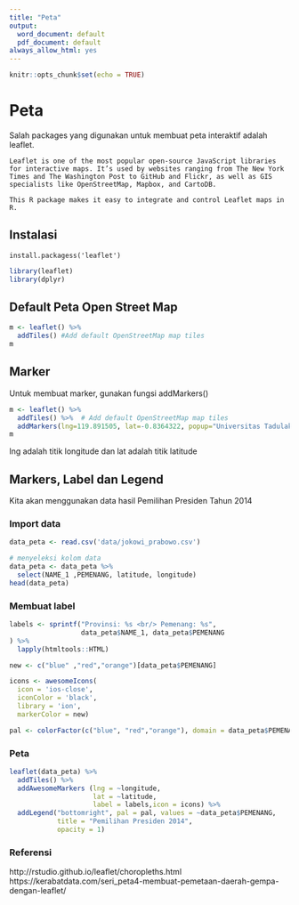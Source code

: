 ```yaml
---
title: "Peta"
output:
  word_document: default
  pdf_document: default
always_allow_html: yes
---
```


```r
knitr::opts_chunk$set(echo = TRUE)
```

# Peta

Salah packages yang digunakan untuk membuat peta interaktif adalah leaflet.

```
Leaflet is one of the most popular open-source JavaScript libraries for interactive maps. It’s used by websites ranging from The New York Times and The Washington Post to GitHub and Flickr, as well as GIS specialists like OpenStreetMap, Mapbox, and CartoDB.

This R package makes it easy to integrate and control Leaflet maps in R.
```

## Instalasi

```
install.packagess('leaflet')
```
```r
library(leaflet)
library(dplyr)
```
## Default Peta Open Street Map

```r
m <- leaflet() %>%
  addTiles() #Add default OpenStreetMap map tiles
m 
```

## Marker

Untuk membuat marker, gunakan fungsi addMarkers()

```r
m <- leaflet() %>%
  addTiles() %>%  # Add default OpenStreetMap map tiles
  addMarkers(lng=119.891505, lat=-0.8364322, popup="Universitas Tadulako")
m 
```

lng adalah titik longitude dan lat adalah titik latitude

## Markers, Label dan Legend

Kita akan menggunakan data hasil Pemilihan Presiden Tahun 2014 

### Import data

```r
data_peta <- read.csv('data/jokowi_prabowo.csv')

# menyeleksi kolom data
data_peta <- data_peta %>%
  select(NAME_1 ,PEMENANG, latitude, longitude)
head(data_peta)  
```

### Membuat label

```r
labels <- sprintf("Provinsi: %s <br/> Pemenang: %s",
                  data_peta$NAME_1, data_peta$PEMENANG
) %>% 
  lapply(htmltools::HTML)

new <- c("blue" ,"red","orange")[data_peta$PEMENANG]

icons <- awesomeIcons(
  icon = 'ios-close',
  iconColor = 'black',
  library = 'ion',
  markerColor = new)

pal <- colorFactor(c("blue", "red","orange"), domain = data_peta$PEMENANG)
```

### Peta

```r
leaflet(data_peta) %>%
  addTiles() %>%
  addAwesomeMarkers (lng = ~longitude,
                     lat = ~latitude,
                     label = labels,icon = icons) %>%
  addLegend("bottomright", pal = pal, values = ~data_peta$PEMENANG,
            title = "Pemilihan Presiden 2014",
            opacity = 1)

```

### Referensi

http://rstudio.github.io/leaflet/choropleths.html
https://kerabatdata.com/seri_peta4-membuat-pemetaan-daerah-gempa-dengan-leaflet/


